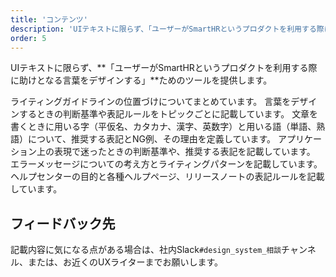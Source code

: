```yaml
---
title: 'コンテンツ'
description: 'UIテキストに限らず、「ユーザーがSmartHRというプロダクトを利用する際に助けとなる言葉をデザインする」ためのツールを提供します。'
order: 5
---
```



UIテキストに限らず、**「ユーザーがSmartHRというプロダクトを利用する際に助けとなる言葉をデザインする」**ためのツールを提供します。

<PageIndex path="/products/contents/" excludes={[]} heading="h2">
  <Description name="writing-principles">
    ライティングガイドラインの位置づけについてまとめています。
  </Description>
  <Description name="writing-style">
    言葉をデザインするときの判断基準や表記ルールをトピックごとに記載しています。
  </Description>
  <Description name="idiomatic-usage">
    文章を書くときに用いる字（平仮名、カタカナ、漢字、英数字）と用いる語（単語、熟語）について、推奨する表記とNG例、その理由を定義しています。
  </Description>
  <Description name="app-writing">
    アプリケーション上の表現で迷ったときの判断基準や、推奨する表記を記載しています。
  </Description>
  <Description name="error-messages">
    エラーメッセージについての考え方とライティングパターンを記載しています。
  </Description>
  <Description name="help-center">
    ヘルプセンターの目的と各種ヘルプページ、リリースノートの表記ルールを記載しています。
  </Description>
</PageIndex>

## フィードバック先
記載内容に気になる点がある場合は、社内Slack`#design_system_相談`チャンネル、または、お近くのUXライターまでお願いします。
